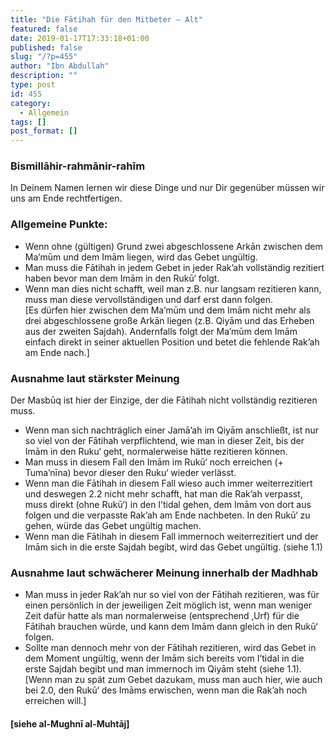 ```yaml
---
title: "Die Fātihah für den Mitbeter – Alt"
featured: false
date: 2019-01-17T17:33:18+01:00
published: false
slug: "/?p=455"
author: "Ibn Abdullah"
description: ""
type: post
id: 455
category:
  - Allgemein
tags: []
post_format: []
---
```


### Bismillāhir-rahmānir-rahīm

In Deinem Namen lernen wir diese Dinge und nur Dir gegenüber müssen wir uns am Ende rechtfertigen.

### Allgemeine Punkte:

- Wenn ohne (gültigen) Grund zwei abgeschlossene Arkān zwischen dem Ma’mūm und dem Imām liegen, wird das Gebet ungültig.
- Man muss die Fātihah in jedem Gebet in jeder Rak’ah vollständig rezitiert haben bevor man dem Imām in den Rukū‘ folgt.
- Wenn man dies nicht schafft, weil man z.B. nur langsam rezitieren kann, muss man diese vervollständigen und darf erst dann folgen.  
  \[Es dürfen hier zwischen dem Ma’mūm und dem Imām nicht mehr als drei abgeschlossene große Arkān liegen (z.B. Qiyām und das Erheben aus der zweiten Sajdah). Andernfalls folgt der Ma’mūm dem Imām einfach direkt in seiner aktuellen Position und betet die fehlende Rak’ah am Ende nach.\]

### Ausnahme laut stärkster Meinung

Der Masbūq ist hier der Einzige, der die Fātihah nicht vollständig rezitieren muss.

- Wenn man sich nachträglich einer Jamā’ah im Qiyām anschließt, ist nur so viel von der Fātihah verpflichtend, wie man in dieser Zeit, bis der Imām in den Ruku‘ geht, normalerweise hätte rezitieren können.
- Man muss in diesem Fall den Imām im Rukū‘ noch erreichen (+ Tuma’nīna) bevor dieser den Ruku‘ wieder verlässt.
- Wenn man die Fātihah in diesem Fall wieso auch immer weiterrezitiert und deswegen 2.2 nicht mehr schafft, hat man die Rak’ah verpasst, muss direkt (ohne Rukū‘) in den I’tidal gehen, dem Imām von dort aus folgen und die verpasste Rak’ah am Ende nachbeten. In den Rukū‘ zu gehen, würde das Gebet ungültig machen.
- Wenn man die Fātihah in diesem Fall immernoch weiterrezitiert und der Imām sich in die erste Sajdah begibt, wird das Gebet ungültig. (siehe 1.1)

### Ausnahme laut schwächerer Meinung innerhalb der Madhhab

- Man muss in jeder Rak’ah nur so viel von der Fātihah rezitieren, was für einen persönlich in der jeweiligen Zeit möglich ist, wenn man weniger Zeit dafür hatte als man normalerweise (entsprechend ‚Urf) für die Fātihah brauchen würde, und kann dem Imām dann gleich in den Rukū‘ folgen.
- Sollte man dennoch mehr von der Fātihah rezitieren, wird das Gebet in dem Moment ungültig, wenn der Imām sich bereits vom I’tidal in die erste Sajdah begibt und man immernoch im Qiyām steht (siehe 1.1).  
  \[Wenn man zu spät zum Gebet dazukam, muss man auch hier, wie auch bei 2.0, den Rukū‘ des Imāms erwischen, wenn man die Rak’ah noch erreichen will.\]

#### \[siehe al-Mughnī al-Muhtāj\]
